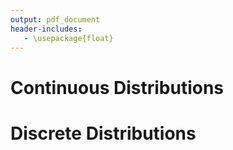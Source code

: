 ```yaml
---
output: pdf_document
header-includes:
   - \usepackage{float}
---
```


# Continuous Distributions

\begin{table}[H]
\begin{tabular}{l l l l l}
\hline
Distribution & pdf & Mean & Variance & \texttt{R} function \\
\hline
Beta$(\alpha, \beta)$ & $\frac{\Gamma(\alpha + \beta)}{\Gamma(\alpha)\Gamma(\beta)}x^{\alpha - 1}(1 - x)^{\beta - 1}; x \in [0, 1]; \alpha > 0, \beta > 0$ & $\frac{\alpha}{\alpha + \beta}$ & $\frac{\alpha\beta}{(\alpha + \beta)^2(\alpha + \beta + 1)}$ & \texttt{rbeta}\\[10pt]
Gamma$(\alpha, \beta)$ & $\frac{\beta^\alpha}{\Gamma(\alpha)}x^{\alpha - 1}e^{-\beta x}; x > 0; \alpha > 0; \beta > 0$& $\frac{\alpha}{\beta}$& $\frac{\alpha}{\beta^2}$& \texttt{rgamma}\\[10pt]
Exponential$(\lambda)$ & $\lambda e^{-\lambda x}; x \ge 0; \lambda > 0$& $\frac{1}{\lambda}$ & $\frac{1}{\lambda^2}$ & \texttt{rexp}\\[10pt]
Normal$(\mu, \sigma^2)$ & $\frac{1}{\sqrt{2\pi\sigma^2}}e^{-\frac{(x - \mu)^2}{2\sigma^2}}; x \in \mathbb{R}; \mu \in \mathbb{R}; \sigma^2 > 0$& $\mu$& $\sigma^2$& \texttt{rnorm}\\[10pt]
Uniform$(a, b)$ & $\frac{1}{b - a}; x \in [a, b]; -\infty < a < b < \infty$& $\frac{1}{2}(a + b)$& $\frac{1}{12}(b - a)^2$& \texttt{runif}\\[10pt]
\end{tabular}
\end{table}

# Discrete Distributions

\begin{table}[H]
\begin{tabular}{l l l l l}
\hline
Distribution & pmf & Mean & Variance & \texttt{R} function \\
\hline
Bernoulli$(p)$ & $p^x(1-p)^{1-x}; x \in \{0,1\}; p \in [0,1]$& $p$& $p(1-p)$& \texttt{rbinom(size = 1)}\\[10pt]
Binomial$(n, p)$ & ${n\choose x} p^x(1-p)^{n - x}; x \in \{0, 1, \dots, n\}; p \in [0, 1]$& $np$& $np(1-p$& \texttt{rbinom}\\[10pt]
Discrete Uniform$(N)$ & $\frac{1}{N}; x \in \{1, \dots, N\}; N \in \mathbb{N} $& $\frac{N + 1}{2}$ & $\frac{N^2 - 1}{12}$ & \texttt{sample}\\[10pt]
Geometric$(p)$ & $(1 - p)^{x-1}p; x \in \{1, 2, 3, \dots\}; p \in [0,1]$& $\frac{1}{p}$& $\frac{1-p}{p^2}$& \texttt{rgeom}\\[10pt]
Poisson$(\lambda)$ & $\frac{\lambda^{x}e^{-\lambda}}{x!}; x \in \{0, 1, 2, \dots\}; \lambda > 0$ & $\lambda$& $\lambda$& \texttt{rpois}\\[10pt]
\end{tabular}
\end{table}